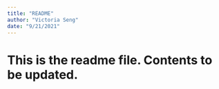 ```yaml
---
title: "README"
author: "Victoria Seng"
date: "9/21/2021"
---
```


# This is the readme file. Contents to be updated.